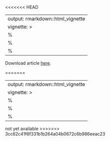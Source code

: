 <<<<<<< HEAD

---
output: rmarkdown::html_vignette
vignette: >
  %\VignetteIndexEntry{pkgdown}
  %\VignetteEngine{knitr::rmarkdown}
  %\VignetteEncoding{UTF-8}
---

<!--html_preserve-->
<object data="https://www.biomedcentral.com/content/pdf/s12859-016-0961-5.pdf" type="application/pdf" width="900px" height="700px"> 
  <p>Download article <a href="https://www.biomedcentral.com/content/pdf/s12859-016-0961-5.pdf">here</a>.</p>
 </object>
 </div>
=======

---
output: rmarkdown::html_vignette
vignette: >
  %\VignetteIndexEntry{pkgdown}
  %\VignetteEngine{knitr::rmarkdown}
  %\VignetteEncoding{UTF-8}
---

<!--html_preserve-->
not yet available
>>>>>>> 3cc62c41f6f331b1b264a04b0672c6b986eeac23
<!--/html_preserve-->